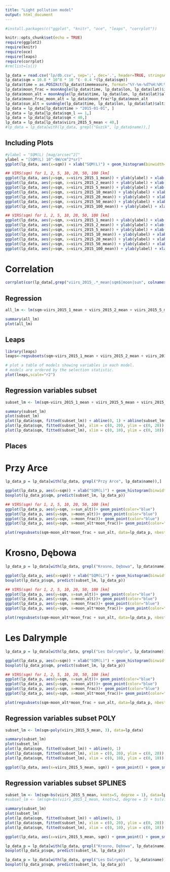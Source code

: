 ```yaml
---
title: "Light pollution model"
output: html_document
---
```


```r

#install.packages(c("ggplot", "knitr", "oce", "leaps", "corrplot"))

knitr::opts_chunk$set(echo = TRUE)
require(ggplot2)
require(knitr)
require(oce)
require(leaps)
require(corrplot)
#rm(list=ls())
```

```r
lp_data = read.csv('lp/db.csv', sep=';', dec='.', header=TRUE, stringsAsFactors = TRUE, encoding = "UTF-8")
lp_data$sqm = 10.8 * 10^8 * 10 ^(- 0.4 *(lp_data$sqm))
lp_data$time = as.POSIXct(lp_data$timemeasure, format="%Y-%m-%dT%H:%M:%S", tz="UTC")
lp_data$moon_frac = moonAngle(lp_data$time, lp_data$lon, lp_data$lat)$illuminatedFraction
lp_data$moon_alt = moonAngle(lp_data$time, lp_data$lon, lp_data$lat)$altitude + 90
lp_data$moon_frac_moon_alt = lp_data$moon_frac*lp_data$moon_alt
lp_data$sun_alt = sunAngle(lp_data$time, lp_data$lon, lp_data$lat)$altitude + 90
lp_data = lp_data[lp_data$time > "2015-01-01", ]
lp_data = lp_data[lp_data$sqm_l == 1,]
lp_data = lp_data[lp_data$sqm < 40,]
lp_data = lp_data[lp_data$viirs_2015_5_mean < 40,]
#lp_data = lp_data[with(lp_data, grepl("Guzik", lp_data$name)),]
```

## Including Plots

```r
#ylabel = "SQM(L) [mag/arcsec^2]"
ylabel = "[SQM(L) 10^-9W/cm^2*sr]"
ggplot(lp_data, aes(x=sqm)) + xlab("SQM(L)") + geom_histogram(binwidth=0.1, col='blue') + labs(title="Histogram")

## VIRS(sqm) for 1, 2, 5, 10, 20, 50, 100 [km]
ggplot(lp_data, aes(y=sqm, x=viirs_2015_1_mean)) + ylab(ylabel) + xlab("VIRS 2015 (1 km) Mean  [10^-9W/cm^2*sr]") + geom_point(color="blue", alpha=0.1)
ggplot(lp_data, aes(y=sqm, x=viirs_2015_2_mean)) + ylab(ylabel) + xlab("VIRS 2015 (2 km) Mean  [10^-9W/cm^2*sr]") + geom_point(color="blue", alpha=0.1)
ggplot(lp_data, aes(y=sqm, x=viirs_2015_5_mean)) + ylab(ylabel) + xlab("VIRS 2015 (5 km) Mean  [10^-9W/cm^2*sr]") + geom_point(color="blue", alpha=0.1)
ggplot(lp_data, aes(y=sqm, x=viirs_2015_10_mean)) + ylab(ylabel) + xlab("VIRS 2015 (10 km) Mean [10^-9W/cm^2*sr]") + geom_point(color="blue", alpha=0.1)
ggplot(lp_data, aes(y=sqm, x=viirs_2015_20_mean)) + ylab(ylabel) + xlab("VIRS 2015 (20 km) Mean [10^-9W/cm^2*sr]") + geom_point(color="blue", alpha=0.1)
ggplot(lp_data, aes(y=sqm, x=viirs_2015_50_mean)) + ylab(ylabel) + xlab("VIRS 2015 (50 km) Mean [10^-9W/cm^2*sr]") + geom_point(color="blue", alpha=0.1)
ggplot(lp_data, aes(y=sqm, x=viirs_2015_100_mean)) + ylab(ylabel) + xlab("VIRS 2015 (100 km) Mean [10^-9W/cm^2*sr]") + geom_point(color="blue", alpha=0.1)

## VIRS(sqm) for 1, 2, 5, 10, 20, 50, 100 [km]
ggplot(lp_data, aes(y=sqm, x=viirs_2015_1_mean)) + ylab(ylabel) + xlab("VIRS 2015 (1 km) Mean  [10^-9W/cm^2*sr]") + geom_point(color="blue", alpha=0.1) + xlim(0,10) + ylim(0,20)
ggplot(lp_data, aes(y=sqm, x=viirs_2015_2_mean)) + ylab(ylabel) + xlab("VIRS 2015 (2 km) Mean  [10^-9W/cm^2*sr]") + geom_point(color="blue", alpha=0.1) + xlim(0,10) + ylim(0,20)
ggplot(lp_data, aes(y=sqm, x=viirs_2015_5_mean)) + ylab(ylabel) + xlab("VIRS 2015 (5 km) Mean  [10^-9W/cm^2*sr]") + geom_point(color="blue", alpha=0.1) + xlim(0,10) +  ylim(0,20)
ggplot(lp_data, aes(y=sqm, x=viirs_2015_10_mean)) + ylab(ylabel) + xlab("VIRS 2015 (10 km) Mean [10^-9W/cm^2*sr]") + geom_point(color="blue", alpha=0.1) + xlim(0,10) +  ylim(0,20)
ggplot(lp_data, aes(y=sqm, x=viirs_2015_20_mean)) + ylab(ylabel) + xlab("VIRS 2015 (20 km) Mean [10^-9W/cm^2*sr]") + geom_point(color="blue", alpha=0.1) + xlim(0,10) +  ylim(0,20)
ggplot(lp_data, aes(y=sqm, x=viirs_2015_50_mean)) + ylab(ylabel) + xlab("VIRS 2015 (50 km) Mean [10^-9W/cm^2*sr]") + geom_point(color="blue", alpha=0.1) + xlim(0,10) +  ylim(0,20)
ggplot(lp_data, aes(y=sqm, x=viirs_2015_100_mean)) + ylab(ylabel) + xlab("VIRS 2015 (100 km) Mean [10^-9W/cm^2*sr]") + geom_point(color="blue", alpha=0.1) + xlim(0,10) +  ylim(0,20)

```

# Correlation

```r

corrplot(cor(lp_data[,grep("viirs_2015_.*_mean|sqm$|moon|sun", colnames(lp_data))]), method="number")

```


## Regression
```r
all_lm <- lm(sqm~viirs_2015_1_mean + viirs_2015_2_mean + viirs_2015_5_mean + viirs_2015_10_mean + viirs_2015_20_mean + viirs_2015_50_mean + viirs_2015_100_mean + moon_frac + moon_alt + moon_frac_moon_alt + sun_alt, data=lp_data)

summary(all_lm)
plot(all_lm)
```

## Leaps

```r
library(leaps)
leaps<-regsubsets(sqm~viirs_2015_1_mean + viirs_2015_2_mean + viirs_2015_5_mean + viirs_2015_10_mean + viirs_2015_20_mean + viirs_2015_50_mean + viirs_2015_100_mean + moon_alt*moon_frac + sun_alt, data=lp_data, nbest=1,  nvmax=11)

# plot a table of models showing variables in each model.
# models are ordered by the selection statistic.
plot(leaps,scale="r2")
```

## Regression variables subset
```r
subset_lm <- lm(sqm~viirs_2015_1_mean + viirs_2015_5_mean + viirs_2015_20_mean + viirs_2015_100_mean, data=lp_data)

summary(subset_lm)
plot(subset_lm)
plot(lp_data$sqm, fitted(subset_lm)) + abline(0, 1) + abline(subset_lm$coefficients[1], 0)
plot(lp_data$sqm, fitted(subset_lm), xlim = c(0, 20), ylim = c(0, 20)) + abline(0, 1) + abline(subset_lm$coefficients[1], 0)
plot(lp_data$sqm, fitted(subset_lm), xlim = c(0, 10), ylim = c(0, 10)) + abline(0, 1) + abline(subset_lm$coefficients[1], 0)
```

## Places


# Przy Arce

```r

lp_data_p = lp_data[with(lp_data, grepl("Przy Arce", lp_data$name)),]

ggplot(lp_data_p, aes(x=sqm)) + xlab("SQM(L)") + geom_histogram(binwidth=0.1, col='blue') + labs(title="Histogram")
boxplot(lp_data_p$sqm, predict(subset_lm, lp_data_p))

## VIRS(sqm) for 1, 2, 5, 10, 20, 50, 100 [km]
ggplot(lp_data_p, aes(y=sqm, x=sun_alt))+ geom_point(color="blue")
ggplot(lp_data_p, aes(y=sqm, x=moon_alt))+ geom_point(color="blue")
ggplot(lp_data_p, aes(y=sqm, x=moon_frac))+ geom_point(color="blue")
ggplot(lp_data_p, aes(y=sqm, x=moon_alt*moon_frac))+ geom_point(color="blue")

plot(regsubsets(sqm~moon_alt*moon_frac + sun_alt, data=lp_data_p, nbest=2,  nvmax=11),scale="r2")

```

# Krosno, Dębowa

```r

lp_data_p = lp_data[with(lp_data, grepl("Krosno, Dębowa", lp_data$name)),]

ggplot(lp_data_p, aes(x=sqm)) + xlab("SQM(L)") + geom_histogram(binwidth=0.1, col='blue') + labs(title="Histogram")
boxplot(lp_data_p$sqm, predict(subset_lm, lp_data_p))

## VIRS(sqm) for 1, 2, 5, 10, 20, 50, 100 [km]
ggplot(lp_data_p, aes(y=sqm, x=sun_alt))+ geom_point(color="blue")
ggplot(lp_data_p, aes(y=sqm, x=moon_alt))+ geom_point(color="blue")
ggplot(lp_data_p, aes(y=sqm, x=moon_frac))+ geom_point(color="blue")
ggplot(lp_data_p, aes(y=sqm, x=moon_alt*moon_frac))+ geom_point(color="blue")

plot(regsubsets(sqm~moon_alt*moon_frac + sun_alt, data=lp_data_p, nbest=2,  nvmax=11),scale="r2")

```

# Les Dalrymple

```r

lp_data_p = lp_data[with(lp_data, grepl("Les Dalrymple", lp_data$name)),]

ggplot(lp_data_p, aes(x=sqm)) + xlab("SQM(L)") + geom_histogram(binwidth=0.1, col='blue') + labs(title="Histogram")
boxplot(lp_data_p$sqm, predict(subset_lm, lp_data_p))

## VIRS(sqm) for 1, 2, 5, 10, 20, 50, 100 [km]
ggplot(lp_data_p, aes(y=sqm, x=sun_alt))+ geom_point(color="blue")
ggplot(lp_data_p, aes(y=sqm, x=moon_alt))+ geom_point(color="blue")
ggplot(lp_data_p, aes(y=sqm, x=moon_frac))+ geom_point(color="blue")
ggplot(lp_data_p, aes(y=sqm, x=moon_alt*moon_frac))+ geom_point(color="blue")

plot(regsubsets(sqm~moon_alt*moon_frac + sun_alt, data=lp_data_p, nbest=2,  nvmax=11),scale="r2")

```

## Regression variables subset POLY
```r
subset_lm <- lm(sqm~poly(viirs_2015_5_mean, 3), data=lp_data)

summary(subset_lm)
plot(subset_lm)
plot(lp_data$sqm, fitted(subset_lm)) + abline(0, 1)
plot(lp_data$sqm, fitted(subset_lm), xlim = c(0, 20), ylim = c(0, 20)) + abline(0, 1)
plot(lp_data$sqm, fitted(subset_lm), xlim = c(0, 10), ylim = c(0, 10)) + abline(0, 1)

ggplot(lp_data, aes(x=viirs_2015_5_mean, sqm)) + geom_point() + geom_smooth(method = "lm",formula = y~poly(x, 3))

```


## Regression variables subset SPLINES
```r
subset_lm <- lm(sqm~bs(viirs_2015_5_mean, knots=5, degree = 1), data=lp_data)
#subset_lm <- lm(sqm~bs(viirs_2015_1_mean, knots=2, degree = 3) + bs(viirs_2015_5_mean, knots=2, degree = 3) + bs(viirs_2015_20_mean, knots=2, degree = 3), data=lp_data)

summary(subset_lm)
plot(subset_lm)
plot(lp_data$sqm, fitted(subset_lm)) + abline(0, 1)
plot(lp_data$sqm, fitted(subset_lm), xlim = c(0, 20), ylim = c(0, 20)) + abline(0, 1)
plot(lp_data$sqm, fitted(subset_lm), xlim = c(0, 10), ylim = c(0, 10)) + abline(0, 1)

ggplot(lp_data, aes(x=viirs_2015_5_mean, sqm)) + geom_point() + geom_smooth(method = "lm",formula = y~bs(x, knots=5, degree = 1))

lp_data_p = lp_data[with(lp_data, grepl("Krosno, Dębowa", lp_data$name)),]
boxplot(lp_data_p$sqm, predict(subset_lm, lp_data_p))

lp_data_p = lp_data[with(lp_data, grepl("Les Dalrymple", lp_data$name)),]
boxplot(lp_data_p$sqm, predict(subset_lm, lp_data_p))

```


